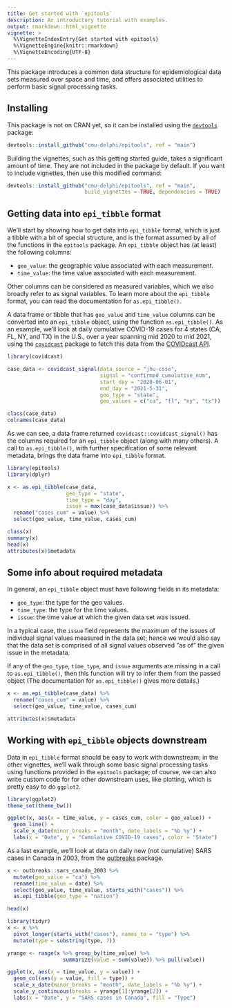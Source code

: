 ```yaml
---
title: Get started with `epitools`
description: An introductory tutorial with examples.
output: rmarkdown::html_vignette
vignette: >
  %\VignetteIndexEntry{Get started with epitools}
  %\VignetteEngine{knitr::rmarkdown}
  %\VignetteEncoding{UTF-8}
---
```


This package introduces a common data structure for epidemiological data sets
measured over space and time, and offers associated utilities to perform basic
signal processing tasks. 

## Installing

This package is not on CRAN yet, so it can be installed using the
[`devtools`](https://cran.r-project.org/package=devtools) package:

```r
devtools::install_github("cmu-delphi/epitools", ref = "main")	
```

Building the vignettes, such as this getting started guide, takes a significant
amount of time. They are not included in the package by default. If you want to
include vignettes, then use this modified command:

```r
devtools::install_github("cmu-delphi/epitools", ref = "main",
                         build_vignettes = TRUE, dependencies = TRUE)
```

## Getting data into `epi_tibble` format

We'll start by showing how to get data into `epi_tibble` format, which is just a
tibble with a bit of special structure, and is the format assumed by all of the
functions in the `epitools` package. An `epi_tibble` object has (at least) the
following columns:   

* `geo_value`: the geographic value associated with each measurement.
* `time_value`: the time value associated with each measurement.

Other columns can be considered as measured variables, which we also broadly
refer to as signal variables. To learn more about the `epi_tibble` format, you 
can read the documentation for `as.epi_tibble()`.

A data frame or tibble that has `geo_value` and `time_value` columns can be 
converted into an `epi_tibble` object, using the function `as.epi_tibble()`. As 
an example, we'll look at daily cumulative COVID-19 cases for 4 states (CA, FL, 
NY, and TX) in the U.S., over a year spanning mid 2020 to mid 2021, using the
[`covidcast`](https://cmu-delphi.github.io/covidcast/covidcastR/) 
package to fetch this data from the [COVIDcast
API](https://cmu-delphi.github.io/delphi-epidata/api/covidcast.html/). 

```r
library(covidcast)

case_data <- covidcast_signal(data_source = "jhu-csse", 
                              signal = "confirmed_cumulative_num",
                              start_day = "2020-06-01", 
                              end_day = "2021-5-31",
                              geo_type = "state", 
                              geo_values = c("ca", "fl", "ny", "tx"))

class(case_data)
colnames(case_data)
```

As we can see, a data frame returned `covidcast::covidcast_signal()` has the 
columns required for an `epi_tibble` object (along with many others). A call to
`as.epi_tibble()`, with further specification of some relevant metadata, brings 
the data frame into `epi_tibble` format.

```r
library(epitools)
library(dplyr)

x <- as.epi_tibble(case_data, 
                   geo_type = "state",
                   time_type = "day",
                   issue = max(case_data$issue)) %>%
  rename("cases_cum" = value) %>%
  select(geo_value, time_value, cases_cum)

class(x)
summary(x)
head(x)
attributes(x)$metadata
```

## Some info about required metadata

In general, an `epi_tibble` object must have following fields in its metadata:
 
* `geo_type`: the type for the geo values.
* `time_type`: the type for the time values.
* `issue`: the time value at which the given data set was issued. 

In a typical case, the `issue` field represents the maximum of the issues of 
individual signal values measured in the data set; hence we would also say that 
the data set is comprised of all signal values observed "as of" the given issue
in the metadata.

If any of the `geo_type`, `time_type`, and `issue` arguments are missing in a 
call to `as.epi_tibble()`, then this function will try to infer them from the 
passed object (The documentation for `as.epi_tibble()` gives more details.) 

```r
x <- as.epi_tibble(case_data) %>%
  rename("cases_cum" = value) %>%
  select(geo_value, time_value, cases_cum)

attributes(x)$metadata
```

## Working with `epi_tibble` objects downstream

Data in `epi_tibble` format should be easy to work with downstream; in the other
vignettes, we'll walk through some basic signal processing tasks using functions 
provided in the `epitools` package; of course, we can also write custom code for
for other downstream uses, like plotting, which is pretty easy to do `ggplot2`.

```r
library(ggplot2)
theme_set(theme_bw())

ggplot(x, aes(x = time_value, y = cases_cum, color = geo_value)) + 
  geom_line() +
  scale_x_date(minor_breaks = "month", date_labels = "%b %y") +
  labs(x = "Date", y = "Cumulative COVID-19 cases", color = "State")
```

As a last example, we'll look at data on daily new (not cumulative) SARS cases 
in Canada in 2003, from the [outbreaks](https://github.com/reconverse/outbreaks)
package.

```r
x <- outbreaks::sars_canada_2003 %>%
  mutate(geo_value = "ca") %>%
  rename(time_value = date) %>%
  select(geo_value, time_value, starts_with("cases")) %>%
  as.epi_tibble(geo_type = "nation")

head(x)

library(tidyr)
x <- x %>% 
  pivot_longer(starts_with("cases"), names_to = "type") %>%
  mutate(type = substring(type, 7))

yrange <- range(x %>% group_by(time_value) %>% 
                  summarize(value = sum(value)) %>% pull(value))

ggplot(x, aes(x = time_value, y = value)) +
  geom_col(aes(y = value, fill = type)) +
  scale_x_date(minor_breaks = "month", date_labels = "%b %y") +
  scale_y_continuous(breaks = yrange[1]:yrange[2]) +
  labs(x = "Date", y = "SARS cases in Canada", fill = "Type")
```
